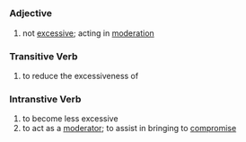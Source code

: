 =={{en}}==
===Adjective===
# not [[excessive]]; acting in [[moderation]]

===Transitive Verb===
# to reduce the excessiveness of

===Intranstive Verb===
# to become less excessive
# to act as a [[moderator]]; to assist in bringing to [[compromise]]